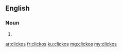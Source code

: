 ==English==

===Noun===
{{head|en|plural}}

# {{plural of|clicko|lang=en}}

[[ar:clickos]]
[[fr:clickos]]
[[ku:clickos]]
[[mg:clickos]]
[[my:clickos]]